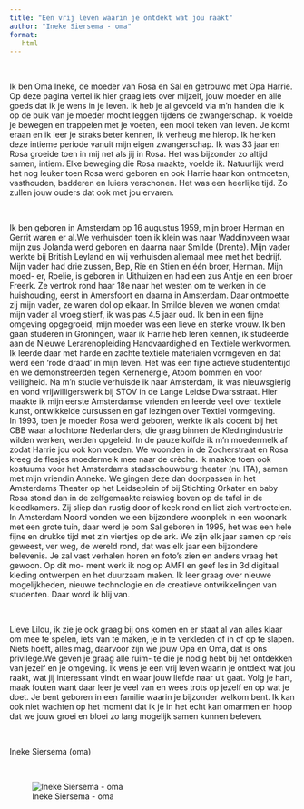 ```yaml
---
title: "Een vrij leven waarin je ontdekt wat jou raakt"
author: "Ineke Siersema - oma"
format:
   html
---
```


<br>

Ik ben Oma Ineke, de moeder van Rosa en Sal en getrouwd met Opa Harrie. Op deze pagina vertel ik hier graag iets over mijzelf, jouw moeder en alle goeds dat ik je wens in je leven. Ik heb je al gevoeld via m'n handen die ik op de buik van je moeder mocht leggen tijdens de zwangerschap. Ik voelde je bewegen en trappelen met je voeten, een mooi teken van leven. Je komt eraan en ik leer je straks beter kennen, ik verheug me hierop. Ik herken deze intieme periode vanuit mijn eigen zwangerschap. Ik was 33 jaar en Rosa groeide toen in mij net als jij in Rosa. Het was bijzonder zo altijd samen, intiem. Elke beweging die Rosa maakte, voelde ik. Natuurlijk werd het nog leuker toen Rosa werd geboren en ook Harrie haar kon ontmoeten, vasthouden, badderen en luiers verschonen. Het was een heerlijke tijd. Zo zullen jouw ouders dat ook met jou ervaren.

<br>

Ik ben geboren in Amsterdam op 16 augustus 1959, mijn broer Herman en Gerrit waren er al.We verhuisden toen ik klein was naar Waddinxveen waar mijn zus Jolanda werd geboren en daarna naar Smilde (Drente). Mijn vader werkte bij British Leyland en wij verhuisden allemaal mee met het bedrijf. Mijn vader had drie zussen, Bep, Rie en Stien en één broer, Herman. Mijn moed- er, Roelie, is geboren in Uithuizen en had een zus Antje en een broer Freerk. Ze vertrok rond haar 18e naar het westen om te werken in de huishouding, eerst in Amersfoort en daarna in Amsterdam. Daar ontmoette zij mijn vader, ze waren dol op elkaar. In Smilde bleven we wonen omdat mijn vader al vroeg stierf, ik was pas 4.5 jaar oud. Ik ben in een fijne omgeving opgegroeid, mijn moeder was een lieve en sterke vrouw. Ik ben gaan studeren in Groningen, waar ik Harrie heb leren kennen, ik studeerde aan de Nieuwe Lerarenopleiding Handvaardigheid en Textiele werkvormen. Ik leerde daar met harde en zachte textiele materialen vormgeven en dat werd een 'rode draad' in mijn leven. Het was een fijne actieve studententijd en we demonstreerden tegen Kernenergie, Atoom bommen en voor veiligheid. Na m'n studie verhuisde ik naar Amsterdam, ik was nieuwsgierig en vond vrijwilligerswerk bij STOV in de Lange Leidse Dwarsstraat. Hier maakte ik mijn eerste Amsterdamse vrienden en leerde veel over textiele kunst, ontwikkelde cursussen en gaf lezingen over Textiel vormgeving.\
In 1993, toen je moeder Rosa werd geboren, werkte ik als docent bij het CBB waar allochtone Nederlanders, die graag binnen de Kledingindustrie wilden werken, werden opgeleid. In de pauze kolfde ik m'n moedermelk af zodat Harrie jou ook kon voeden. We woonden in de Zocherstraat en Rosa kreeg de flesjes moedermelk mee naar de crèche. Ik maakte toen ook kostuums voor het Amsterdams stadsschouwburg theater (nu ITA), samen met mijn vriendin Anneke. We gingen deze dan doorpassen in het Amsterdams Theater op het Leidseplein of bij Stichting Orkater en baby Rosa stond dan in de zelfgemaakte reiswieg boven op de tafel in de kleedkamers. Zij sliep dan rustig door of keek rond en liet zich vertroetelen.\
In Amsterdam Noord vonden we een bijzondere woonplek in een woonark met een grote tuin, daar werd je oom Sal geboren in 1995, het was een hele fijne en drukke tijd met z'n viertjes op de ark. We zijn elk jaar samen op reis geweest, ver weg, de wereld rond, dat was elk jaar een bijzondere belevenis. Je zal vast verhalen horen en foto's zien en anders vraag het gewoon. Op dit mo- ment werk ik nog op AMFI en geef les in 3d digitaal kleding ontwerpen en het duurzaam maken. Ik leer graag over nieuwe mogelijkheden, nieuwe technologie en de creatieve ontwikkelingen van studenten. Daar word ik blij van.

<br>

Lieve Lilou, ik zie je ook graag bij ons komen en er staat al van alles klaar om mee te spelen, iets van te maken, je in te verkleden of in of op te slapen. Niets hoeft, alles mag, daarvoor zijn we jouw Opa en Oma, dat is ons privilege.We geven je graag alle ruim- te die je nodig hebt bij het ontdekken van jezelf en je omgeving. Ik wens je een vrij leven waarin je ontdekt wat jou raakt, wat jij interessant vindt en waar jouw liefde naar uit gaat. Volg je hart, maak fouten want daar leer je veel van en wees trots op jezelf en op wat je doet. Je bent geboren in een familie waarin je bijzonder welkom bent. Ik kan ook niet wachten op het moment dat ik je in het echt kan omarmen en hoop dat we jouw groei en bloei zo lang mogelijk samen kunnen beleven.

<br>

Ineke Siersema (oma)

<br>

![Ineke Siersema - oma](/images/Ineke_2.png)
